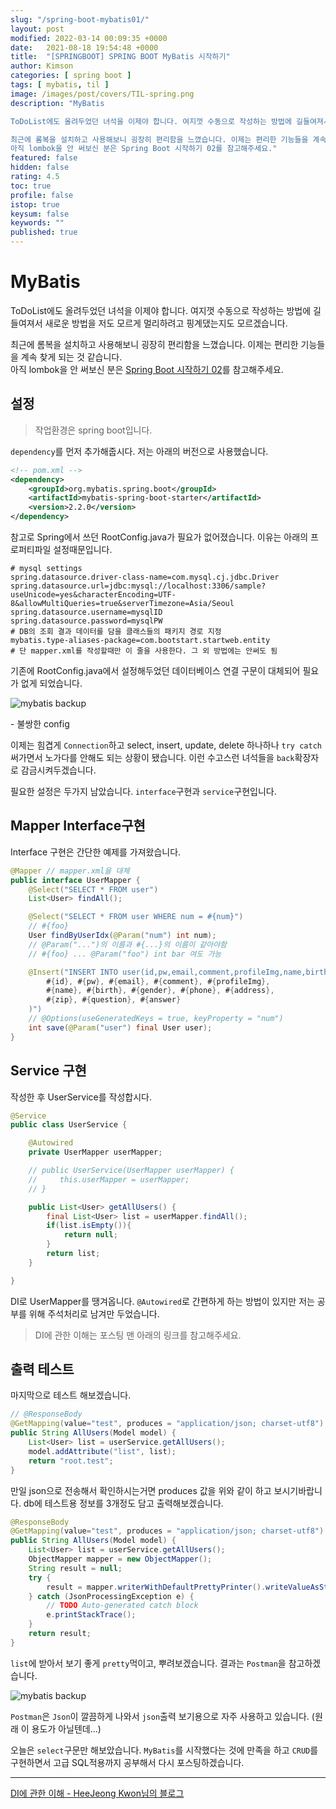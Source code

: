 ```yaml
---
slug: "/spring-boot-mybatis01/"
layout: post
modified: 2022-03-14 00:09:35 +0000
date:   2021-08-18 19:54:48 +0000
title:  "[SPRINGBOOT] SPRING BOOT MyBatis 시작하기"
author: Kimson
categories: [ spring boot ]
tags: [ mybatis, til ]
image: /images/post/covers/TIL-spring.png
description: "MyBatis

ToDoList에도 올려두었던 녀석을 이제야 합니다. 여지껏 수동으로 작성하는 방법에 길들여져서 새로운 방법을 저도 모르게 멀리하려고 핑계댔는지도 모르겠습니다.

최근에 롬복을 설치하고 사용해보니 굉장히 편리함을 느꼈습니다. 이제는 편리한 기능들을 계속 찾게 되는 것 같습니다.  
아직 lombok을 안 써보신 분은 Spring Boot 시작하기 02를 참고해주세요."
featured: false
hidden: false
rating: 4.5
toc: true
profile: false
istop: true
keysum: false
keywords: ""
published: true
---
```


# MyBatis

ToDoList에도 올려두었던 녀석을 이제야 합니다. 여지껏 수동으로 작성하는 방법에 길들여져서 새로운 방법을 저도 모르게 멀리하려고 핑계댔는지도 모르겠습니다.

최근에 롬복을 설치하고 사용해보니 굉장히 편리함을 느꼈습니다. 이제는 편리한 기능들을 계속 찾게 되는 것 같습니다.  
아직 lombok을 안 써보신 분은 [Spring Boot 시작하기 02](https://kkn1125.github.io/spring-boot-start02/)를 참고해주세요.

## 설정

> 작업환경은 spring boot입니다.

`dependency`를 먼저 추가해줍시다. 저는 아래의 버전으로 사용했습니다.

```xml
<!-- pom.xml -->
<dependency>
    <groupId>org.mybatis.spring.boot</groupId>
    <artifactId>mybatis-spring-boot-starter</artifactId>
    <version>2.2.0</version>
</dependency>
```

참고로 Spring에서 쓰던 RootConfig.java가 필요가 없어졌습니다. 이유는 아래의 프로퍼티파일 설정때문입니다.

```properties
# mysql settings
spring.datasource.driver-class-name=com.mysql.cj.jdbc.Driver
spring.datasource.url=jdbc:mysql://localhost:3306/sample?useUnicode=yes&characterEncoding=UTF-8&allowMultiQueries=true&serverTimezone=Asia/Seoul
spring.datasource.username=mysqlID
spring.datasource.password=mysqlPW
# DB의 조회 결과 데이터를 담을 클래스들의 패키지 경로 지정
mybatis.type-aliases-package=com.bootstart.startweb.entity
# 단 mapper.xml를 작성할때만 이 줄을 사용한다. 그 외 방법에는 안써도 됨
```

기존에 RootConfig.java에서 설정해두었던 데이터베이스 연결 구문이 대체되어 필요가 없게 되었습니다.

![mybatis backup](/images/post/springboot/mybatis/batis01.png)

<span class='text-muted'>- 불쌍한 config</span>

이제는 힘겹게 `Connection`하고 select, insert, update, delete 하나하나 `try catch` 써가면서 노가다를 안해도 되는 상황이 됐습니다. 이런 수고스런 녀석들을 `back`확장자로 감금시켜두겠습니다.

필요한 설정은 두가지 남았습니다. `interface`구현과 `service`구현입니다.

## Mapper Interface구현

Interface 구현은 간단한 예제를 가져왔습니다.

```java
@Mapper // mapper.xml을 대체
public interface UserMapper {
    @Select("SELECT * FROM user")
    List<User> findAll();

    @Select("SELECT * FROM user WHERE num = #{num}")
    // #{foo}
    User findByUserIdx(@Param("num") int num);
    // @Param("...")의 이름과 #{...}의 이름이 같아야함
    // #{foo} ... @Param("foo") int bar 여도 가능

    @Insert("INSERT INTO user(id,pw,email,comment,profileImg,name,birth,gender,phone,address,zip,question,answer) VALUES(
        #{id}, #{pw}, #{email}, #{comment}, #{profileImg},
        #{name}, #{birth}, #{gender}, #{phone}, #{address},
        #{zip}, #{question}, #{answer}
    )")
    // @Options(useGeneratedKeys = true, keyProperty = "num")
    int save(@Param("user") final User user);
}
```

## Service 구현

작성한 후 UserService를 작성합시다.

```java
@Service
public class UserService {

    @Autowired
    private UserMapper userMapper;

    // public UserService(UserMapper userMapper) {
    //     this.userMapper = userMapper;
    // }

    public List<User> getAllUsers() {
        final List<User> list = userMapper.findAll();
        if(list.isEmpty()){
            return null;
        }
        return list;
    }

}
```

DI로 UserMapper를 땡겨옵니다. `@Autowired`로 간편하게 하는 방법이 있지만 저는 공부를 위해 주석처리로 남겨만 두었습니다.

> DI에 관한 이해는 포스팅 맨 아래의 링크를 참고해주세요.

## 출력 테스트

마지막으로 테스트 해보겠습니다.

```java
// @ResponseBody
@GetMapping(value="test", produces = "application/json; charset-utf8")
public String AllUsers(Model model) {
    List<User> list = userService.getAllUsers();
    model.addAttribute("list", list);
    return "root.test";
}
```

만일 json으로 전송해서 확인하시는거면 produces 값을 위와 같이 하고 보시기바랍니다. db에 테스트용 정보를 3개정도 담고 출력해보겠습니다.

```java
@ResponseBody
@GetMapping(value="test", produces = "application/json; charset-utf8")
public String AllUsers(Model model) {
    List<User> list = userService.getAllUsers();
    ObjectMapper mapper = new ObjectMapper();
    String result = null;
    try {
        result = mapper.writerWithDefaultPrettyPrinter().writeValueAsString(list);
    } catch (JsonProcessingException e) {
        // TODO Auto-generated catch block
        e.printStackTrace();
    }
    return result;
}
```

`list`에 받아서 보기 좋게 `pretty`먹이고, 뿌려보겠습니다. 결과는 `Postman`을 참고하겠습니다.

![mybatis backup](/images/post/springboot/mybatis/batis02.png)

`Postman`은 `Json`이 깔끔하게 나와서 `json`출력 보기용으로 자주 사용하고 있습니다. (원래 이 용도가 아닐텐데...)

오늘은 `select`구문만 해보았습니다. `MyBatis`를 시작했다는 것에 만족을 하고 `CRUD`를 구현하면서 고급 SQL적용까지 공부해서 다시 포스팅하겠습니다.

---

[DI에 관한 이해 - HeeJeong Kwon님의 블로그](https://gmlwjd9405.github.io/2018/11/09/dependency-injection.html)
